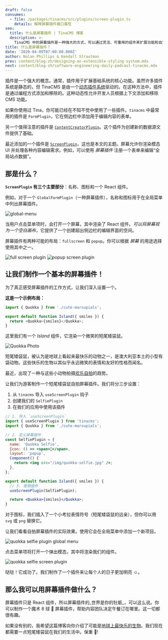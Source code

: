 ```yaml
---
draft: false
consumes:
  - file: /packages/tinacms/src/plugins/screen-plugin.ts
    details: 解释屏幕插件接口属性
seo:
  title: 什么是屏幕插件 | TinaCMS 博客
  description: >-
    TinaCMS 中的屏幕插件是一种强大的方式，可以通过灵活、可重用的组件来扩展功能和自定义编辑体验。
title: 什么是屏幕插件？
date: '2020-04-09T07:00:00.000Z'
author: Nolan Phillips & Kendall Strautman
prev: content/blog-zh/designing-an-extensible-styling-system.mdx
next: content/blog-zh/software-engineering-daily-podcast-tinacms.mdx
---
```


插件是一个强大的概念。通常，插件用于扩展基础系统的核心功能。虽然许多插件系统是静态的，但 TinaCMS 是由一个[动态插件系统](https://tinacms.org/blog/dynamic-plugin-system/)驱动的。在这种方法中，插件是通过编程方式添加和移除的。这种动态性允许开发人员根据上下文添加和移除 CMS 功能。

如果你使用过 Tina，你可能已经在不知不觉中使用了一些插件。`tinacms` 中最常用的插件是 `FormPlugin`，它在侧边栏中添加用于编辑内容的表单。

另一个值得注意的插件是 [`ContentCreatorPlugin`](/docs/plugins/content-creators)。这个插件为创建新的数据源文件提供了基础。

最近添加的一个插件是 [`ScreenPlugin`](/docs/editing/blocks)，这也是本文的主题。屏幕允许你渲染模态 UI 并处理各种内容编辑需求。例如，可以使用 _屏幕插件_ 注册一个表单来编辑“全局站点数据”。

## 那是什么？

**`ScreenPlugin` 有三个主要部分**：名称、图标和一个 React 组件。

例如，对于一个 `GlobalFormPlugin`（一种屏幕插件），名称和图标用于在全局菜单中列出屏幕插件。

![global-menu](/img/tina-grande-global-form.jpg)

当用户点击菜单项时，会打开一个屏幕，其中渲染了 React 组件。_可以将屏幕视为一个空白画布_，它提供了一个创建超出侧边栏的编辑界面的空间。

屏幕插件有两种可能的布局：`fullscreen` 和 `popup`。你可以根据 _屏幕_ 的用途选择使用其中之一。

![full screen plugin](/img/blog/screen-plugin/fullscreen-screen-plugin.png)
![popup screen plugin](/img/blog/screen-plugin/popup-screen-plugin.png)

## 让我们制作一个基本的屏幕插件！

为了真正感受屏幕插件的工作方式，让我们深入设置一个。

**这是一个示例布局：**

```js
import { Quokka } from './cute-marsupials';

export default function Island({ smiles }) {
  return <Quokka>{smiles}</Quokka>;
}
```

这里我们有一个 _Island_ 组件，它渲染一个微笑的短尾矮袋鼠。

![Quokka Photo](/img/blog/screen-plugin/quokka.jpg)

短尾矮袋鼠，被认为是地球上看起来最快乐的动物之一，是澳大利亚本土的小型有袋动物。这些快乐的生物以其似乎永远微笑的表情和友好的性格而闻名。

最近，出现了一种与这些小动物拍摄[欢乐自拍](https://www.nationalgeographic.com/news/2015/3/150306-quokkas-selfies-animals-science-photography-australia/)的趋势。

让我们为游客制作一个短尾矮袋鼠自拍屏幕插件。我们将分三步设置：

1. 从 `tinacms` 导入 `useScreenPlugin` 钩子
2. 创建我们的 `SelfiePlugin`
3. 在我们的应用中使用该插件

```jsx
// 1. 导入 `useScreenPlugin`
import { useScreenPlugin } from 'tinacms';
import { Quokka } from './cute-marsupials';

// 2. 定义屏幕插件
const SelfiePlugin = {
  name: 'Quokka Selfie',
  Icon: () => <span>🐨</span>,
  layout: 'popup',
  Component() {
    return <img src="/img/quokka-selfie.jpg" />;
  },
};

export default function Island({ smiles }) {
  // 3. 使用插件
  useScreenPlugin(SelfiePlugin);

  return <Quokka>{smiles}</Quokka>;
}
```

对于图标，我们插入了一个小考拉表情符号（短尾矮袋鼠的远亲），但你可以用 `svg` 或 `png` 替换它。

让我们看看自拍屏幕插件的实际效果。使用它会在全局菜单中添加一个新项目。

![quokka selfie plugin global menu](/img/blog/screen-plugin/quokka-selfie-global-menu.png)

点击菜单项将打开一个弹出模态，其中将渲染我们的组件。

![quokka selfie screen plugin](/img/blog/screen-plugin/quokka-selfie-plugin-full.png)

哒哒！它成功了。我们制作了一个插件来让每个人的日子更加明亮 ☺️。

## 那么我可以用屏幕插件做什么？

屏幕插件只是 React 组件，所以屏幕插件的_世界是你的牡蛎_，可以这么说。你可以制作一个魔术 8 球 🎱 屏幕插件，帮助内容团队决定午餐订在哪里。这一切都很有趣。

如果没有别的，我希望这篇博客向你介绍了可能是[地球上最快乐的生物](https://www.reddit.com/r/Eyebleach/comments/cz30uy/the_quokka_possibly_the_happiest_animal_on_earth/)。我们现在都需要一点短尾矮袋鼠在我们的生活中。保重 🖖!